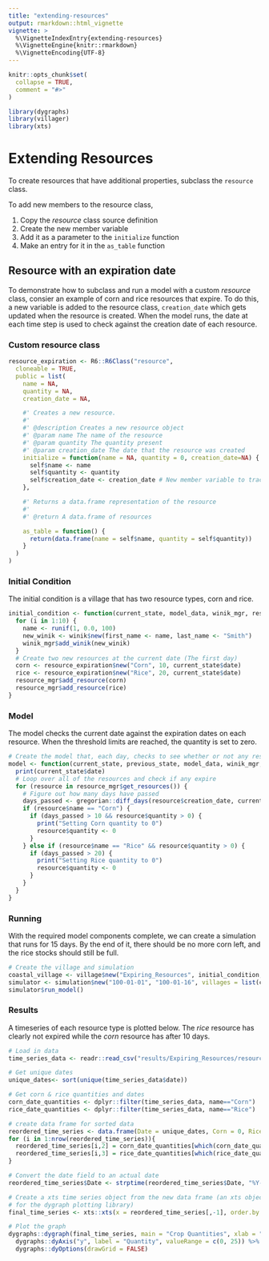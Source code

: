```yaml
---
title: "extending-resources"
output: rmarkdown::html_vignette
vignette: >
  %\VignetteIndexEntry{extending-resources}
  %\VignetteEngine{knitr::rmarkdown}
  %\VignetteEncoding{UTF-8}
---
```


```r
knitr::opts_chunk$set(
  collapse = TRUE,
  comment = "#>"
)
```

```r
library(dygraphs)
library(villager)
library(xts)
```

# Extending Resources
To create resources that have additional properties, subclass the `resource` class.

To add new members to the resource class,

1. Copy the _resource_ class source definition
2. Create the new member variable
3. Add it as a parameter to the `initialize` function
4. Make an entry for it in the `as_table` function

## Resource with an expiration date

To demonstrate how to subclass and run a model with a custom _resource_ class, consier an example of corn and rice resources that expire. To do this, a new variable is added to the resource class, `creation_date` which gets updated when the resource is created. When the model runs, the date at each time step is used to check against the creation date of each resource.

### Custom resource class

```r
resource_expiration <- R6::R6Class("resource",
  cloneable = TRUE,
  public = list(
    name = NA,
    quantity = NA,
    creation_date = NA,

    #' Creates a new resource.
    #'
    #' @description Creates a new resource object
    #' @param name The name of the resource
    #' @param quantity The quantity present
    #' @param creation_date The date that the resource was created
    initialize = function(name = NA, quantity = 0, creation_date=NA) {
      self$name <- name
      self$quantity <- quantity
      self$creation_date <- creation_date # New member variable to track the creation date
    },

    #' Returns a data.frame representation of the resource
    #'
    #' @return A data.frame of resources

    as_table = function() {
      return(data.frame(name = self$name, quantity = self$quantity))
    }
  )
)
```

### Initial Condition

The initial condition is a village that has two resource types, corn and rice.

``` r
initial_condition <- function(current_state, model_data, winik_mgr, resource_mgr) {
  for (i in 1:10) {
    name <- runif(1, 0.0, 100)
    new_winik <- winik$new(first_name <- name, last_name <- "Smith")
    winik_mgr$add_winik(new_winik)
  }
  # Create two new resources at the current date (The first day)
  corn <- resource_expiration$new("Corn", 10, current_state$date)
  rice <- resource_expiration$new("Rice", 20, current_state$date)
  resource_mgr$add_resource(corn)
  resource_mgr$add_resource(rice)
}
```

### Model

The model checks the current date against the expiration dates on each resource. When the threshold limits
are reached, the quantity is set to zero.

```r
# Create the model that, each day, checks to see whether or not any resource expire
model <- function(current_state, previous_state, model_data, winik_mgr, resource_mgr) {
  print(current_state$date)
  # Loop over all of the resources and check if any expire
  for (resource in resource_mgr$get_resources()) {
    # Figure out how many days have passed
    days_passed <- gregorian::diff_days(resource$creation_date, current_state$date)
    if (resource$name == "Corn") {
      if (days_passed > 10 && resource$quantity > 0) {
        print("Setting Corn quantity to 0")
        resource$quantity <- 0
      }
    } else if (resource$name == "Rice" && resource$quantity > 0) {
      if (days_passed > 20) {
        print("Setting Rice quantity to 0")
        resource$quantity <- 0
      }
    }
  }
}
```

### Running

With the required model components complete, we can create a simulation that runs for 15 days. By the end of it, there should be no more corn left, and the rice stocks should still be full.
```r
# Create the village and simulation
coastal_village <- village$new("Expiring_Resources", initial_condition, model, resource_class=)
simulator <- simulation$new("100-01-01", "100-01-16", villages = list(coastal_village))
simulator$run_model()
```

### Results
A timeseries of each resource type is plotted below. The _rice_ resource has clearly not expired while the _corn_ resource has after 10 days.

```r
# Load in data
time_series_data <- readr::read_csv("results/Expiring_Resources/resources.csv")

# Get unique dates
unique_dates<- sort(unique(time_series_data$date))

# Get corn & rice quantities and dates
corn_date_quantities <- dplyr::filter(time_series_data, name=="Corn")
rice_date_quantities <- dplyr::filter(time_series_data, name=="Rice")

# create data frame for sorted data
reordered_time_series <- data.frame(Date = unique_dates, Corn = 0, Rice = 0)
for (i in 1:nrow(reordered_time_series)){
  reordered_time_series[i,2] = corn_date_quantities[which(corn_date_quantities$date == reordered_time_series$Date[i]),2]
  reordered_time_series[i,3] = rice_date_quantities[which(rice_date_quantities$date == reordered_time_series$Date[i]),2]
}

# Convert the date field to an actual date
reordered_time_series$Date <- strptime(reordered_time_series$Date, "%Y-%m-%d")

# Create a xts time series object from the new data frame (an xts object is needed
# for the dygraph plotting library)
final_time_series <- xts::xts(x = reordered_time_series[,-1], order.by = reordered_time_series$Date)

# Plot the graph
dygraphs::dygraph(final_time_series, main = "Crop Quantities", xlab = "Date") %>% 
  dygraphs::dyAxis("y", label = "Quantity", valueRange = c(0, 25)) %>%
  dygraphs::dyOptions(drawGrid = FALSE)
```
